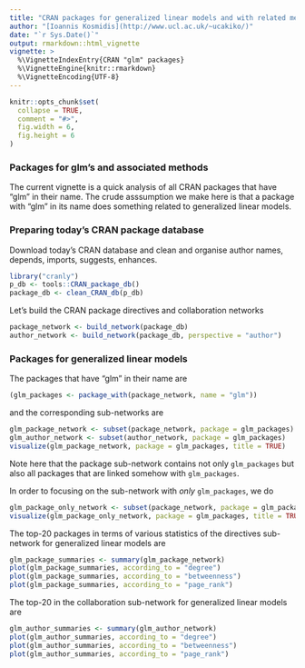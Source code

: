 ```yaml
---
title: "CRAN packages for generalized linear models and with related methods"
author: "[Ioannis Kosmidis](http://www.ucl.ac.uk/~ucakiko/)"
date: "`r Sys.Date()`"
output: rmarkdown::html_vignette
vignette: >
  %\VignetteIndexEntry{CRAN "glm" packages}
  %\VignetteEngine{knitr::rmarkdown}
  %\VignetteEncoding{UTF-8}
---
```


```r
knitr::opts_chunk$set(
  collapse = TRUE,
  comment = "#>",
  fig.width = 6,
  fig.height = 6
)
```

### Packages for glm's and associated methods
The current vignette is a quick analysis of all CRAN packages that have "glm" in their name. The crude asssumption we make here is that a package with "glm" in its name does something related to generalized linear models.

### Preparing today's CRAN package database

Download today's CRAN database and clean and organise author names, depends, imports, suggests, enhances.
```r
library("cranly")
p_db <- tools::CRAN_package_db()
package_db <- clean_CRAN_db(p_db)
```

Let's build the CRAN package directives and collaboration networks
```r
package_network <- build_network(package_db)
author_network <- build_network(package_db, perspective = "author")
```

### Packages for generalized linear models

The packages that have "glm" in their name are
```r
(glm_packages <- package_with(package_network, name = "glm"))
```
and the corresponding sub-networks are
```r
glm_package_network <- subset(package_network, package = glm_packages)
glm_author_network <- subset(author_network, package = glm_packages)
visualize(glm_package_network, package = glm_packages, title = TRUE)
```
Note here that the package sub-network contains not only `glm_packages` but also all packages that are linked somehow with `glm_packages`.

In order to focusing on the sub-network with *only* `glm_packages`, we do
```r
glm_package_only_network <- subset(package_network, package = glm_packages, only = TRUE)
visualize(glm_package_only_network, package = glm_packages, title = TRUE)
```


The top-20 packages in terms of various statistics of the directives sub-network for generalized linear models are
```r
glm_package_summaries <- summary(glm_package_network)
plot(glm_package_summaries, according_to = "degree")
plot(glm_package_summaries, according_to = "betweenness")
plot(glm_package_summaries, according_to = "page_rank")
```

The top-20 in the collaboration sub-network for generalized linear models are
```r
glm_author_summaries <- summary(glm_author_network)
plot(glm_author_summaries, according_to = "degree")
plot(glm_author_summaries, according_to = "betweenness")
plot(glm_author_summaries, according_to = "page_rank")
```
